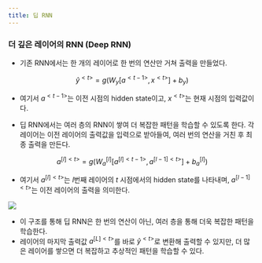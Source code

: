 ```yaml
---
title: 딥 RNN
---
```


### 더 깊은 레이어의 RNN (Deep RNN)

* 기존 RNN에서는 한 개의 레이어로 한 번의 연산만 거쳐 출력을 만들었다.

$$
\hat{y}^{<t>} = g(W_y[a^{<t-1>}, x^{<t>}] + b_y)
$$

  * 여기서 $a^{<t-1>}$는 이전 시점의 hidden state이고, $x^{<t>}$는 현재 시점의 입력값이다.

* 딥 RNN에서는 여러 층의 RNN이 쌓여 더 복잡한 패턴을 학습할 수 있도록 한다. 각 레이어는 이전 레이어의 출력값을 입력으로 받아들여, 여러 번의 연산을 거친 후 최종 출력을 만든다.

$$
a^{[l]<t>} = g(W_a^{[l]}[a^{[l]<t-1>}, a^{[l-1]<t>}] + b_a^{[l]})
$$

  * 여기서 $a^{[l]<t>}$는 $l$번째 레이어의 $t$ 시점에서의 hidden state를 나타내며, $a^{[l-1]<t>}$는 이전 레이어의 출력을 의미한다.

![](/assets/8cd1b204-2c29-4fb5-8d12-a85b24814723.png)

* 이 구조를 통해 딥 RNN은 한 번의 연산이 아닌, 여러 층을 통해 더욱 복잡한 패턴을 학습한다.
* 레이어의 마지막 출력값 $a^{[L]<t>}$를 바로 $\hat{y}^{<t>}$로 변환해 출력할 수 있지만, 더 많은 레이어를 쌓으면 더 복잡하고 추상적인 패턴을 학습할 수 있다.